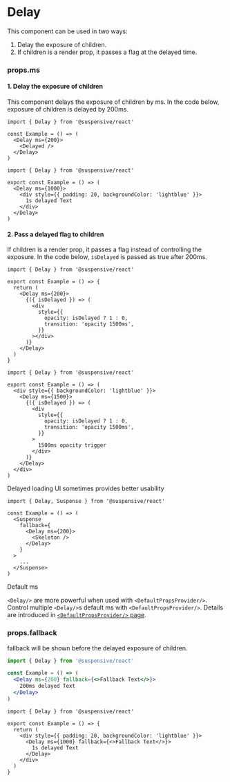 
# Delay

This component can be used in two ways:

1. Delay the exposure of children.
2. If children is a render prop, it passes a flag at the delayed time.

### props.ms

#### 1. Delay the exposure of children

This component delays the exposure of children by ms. In the code below, exposure of children is delayed by 200ms.

```tsx /ms/
import { Delay } from '@suspensive/react'

const Example = () => (
  <Delay ms={200}>
    <Delayed />
  </Delay>
)
```

<Sandpack>

```tsx Example.tsx active
import { Delay } from '@suspensive/react'

export const Example = () => (
  <Delay ms={1000}>
    <div style={{ padding: 20, backgroundColor: 'lightblue' }}>
      1s delayed Text
    </div>
  </Delay>
)
```

</Sandpack>

#### 2. Pass a delayed flag to children

If children is a render prop, it passes a flag instead of controlling the exposure. In the code below, `isDelayed` is passed as true after 200ms.

```tsx /ms/
import { Delay } from '@suspensive/react'

export const Example = () => {
  return (
    <Delay ms={200}>
      {({ isDelayed }) => (
        <div
          style={{
            opacity: isDelayed ? 1 : 0,
            transition: 'opacity 1500ms',
          }}
        ></div>
      )}
    </Delay>
  )
}
```

<Sandpack>

```tsx Example.tsx active
import { Delay } from '@suspensive/react'

export const Example = () => (
  <div style={{ backgroundColor: 'lightblue' }}>
    <Delay ms={1500}>
      {({ isDelayed }) => (
        <div
          style={{
            opacity: isDelayed ? 1 : 0,
            transition: 'opacity 1500ms',
          }}
        >
          1500ms opacity trigger
        </div>
      )}
    </Delay>
  </div>
)
```

</Sandpack>

<Callout type='info'>

Delayed loading UI sometimes provides better usability

```tsx /Delay/
import { Delay, Suspense } from '@suspensive/react'

const Example = () => (
  <Suspense
    fallback={
      <Delay ms={200}>
        <Skeleton />
      </Delay>
    }
  >
    ...
  </Suspense>
)
```

</Callout>

<Callout>

Default ms

`<Delay/>` are more powerful when used with `<DefaultPropsProvider/>`. Control multiple `<Delay/>`s default ms with `<DefaultPropsProvider/>`. Details are introduced in [`<DefaultPropsProvider/>` page](/docs/react/DefaultPropsProvider).

</Callout>

### props.fallback

fallback will be shown before the delayed exposure of children.

```jsx /fallback/
import { Delay } from '@suspensive/react'

const Example = () => (
  <Delay ms={200} fallback={<>Fallback Text</>}>
    200ms delayed Text
  </Delay>
)
```

<Sandpack>

```tsx Example.tsx active
import { Delay } from '@suspensive/react'

export const Example = () => {
  return (
    <div style={{ padding: 20, backgroundColor: 'lightblue' }}>
      <Delay ms={1000} fallback={<>Fallback Text</>}>
        1s delayed Text
      </Delay>
    </div>
  )
}
```

</Sandpack>
